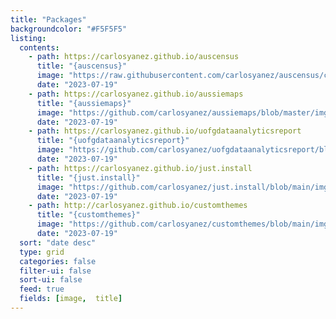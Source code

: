 ```yaml
---
title: "Packages"
backgroundcolor: "#F5F5F5"
listing:
  contents: 
    - path: https://carlosyanez.github.io/auscensus
      title: "{auscensus}"
      image: "https://raw.githubusercontent.com/carlosyanez/auscensus/ced67a815421900b96fcd39eace0289f749dd378/img/bbox_ghcard.png"
      date: "2023-07-19"
    - path: https://carlosyanez.github.io/aussiemaps
      title: "{aussiemaps}"
      image: "https://github.com/carlosyanez/aussiemaps/blob/master/img/bbox_ghcard.png?raw=true"
      date: "2023-07-19"
    - path: https://carlosyanez.github.io/uofgdataanalyticsreport
      title: "{uofgdataanalyticsreport}"
      image: "https://github.com/carlosyanez/uofgdataanalyticsreport/blob/main/img/bbox_ghcard.png?raw=true"
      date: "2023-07-19"
    - path: https://carlosyanez.github.io/just.install
      title: "{just.install}"
      image: "https://github.com/carlosyanez/just.install/blob/main/img/bbox_ghcard.png?raw=true"
      date: "2023-07-19"
    - path: http://carlosyanez.github.io/customthemes
      title: "{customthemes}"
      image: "https://github.com/carlosyanez/customthemes/blob/main/img/bbox_ghcard.png?raw=true"
      date: "2023-07-19"
  sort: "date desc"
  type: grid
  categories: false
  filter-ui: false
  sort-ui: false
  feed: true
  fields: [image,  title]
---
```


